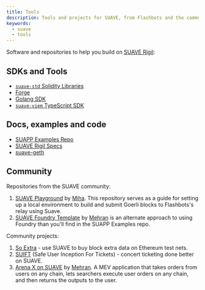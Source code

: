```yaml
---
title: Tools
description: Tools and projects for SUAVE, from Flashbots and the community
keywords:
  - suave
  - tools
---
```



Software and repositories to help you build on [SUAVE Rigil](/technical/specs/rigil):

## SDKs and Tools

- [`suave-std` Solidity Libraries](/tools/suave-std/)
- [Forge](/tools/forge)
- [Golang SDK](/tools/golang-sdk)
- [`suave-viem` TypeScript SDK](/tools/typescript-sdk)

## Docs, examples and code

- [SUAPP Examples Repo](https://github.com/flashbots/suapp-examples)
- [SUAVE Rigil Specs](/technical/specs/rigil)
- [suave-geth](https://github.com/flashbots/suave-geth)

## Community

Repositories from the SUAVE community:

1. [SUAVE Playground](https://github.com/halo3mic/suave-playground) by [Miha](https://twitter.com/MihaLotric). This repository serves as a guide for setting up a local environment to build and submit Goerli blocks to Flashbots's relay using Suave.
2. [SUAVE Foundry Template](https://github.com/mehranhydary/suave-template) by [Mehran](https://twitter.com/mehranhydary) is an alternate approach to using Foundry than you'll find in the SUAPP Examples repo.

Community projects:

1. [So Extra](https://so-extra-dapp.vercel.app/) - use SUAVE to buy block extra data on Ethereum test nets.
2. [SUIFT](https://github.com/lstephanian/SUIFT) (Safe User Inception For Tickets) - concert ticketing done better on SUAVE.
2. [Arena X on SUAVE](https://github.com/mehranhydary/arena-suave) by [Mehran](https://twitter.com/mehranhydary/status/1727849740333703310). A MEV application that takes orders from users on any chain, lets searchers execute user orders on any chain, and then returns the outputs to the user.
